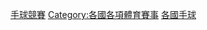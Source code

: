 {{Categories by country|nocat}}
[[Category:手球競賽|]]
[[Category:各國各項體育賽事|Category:各國各項體育賽事]]
[[Category:各國手球|]]